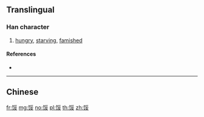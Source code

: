 {{character info/new}}
{{also|餒}}
==Translingual==

===Han character===
{{Han char|rn=184|rad=饣|as=07|sn=10|four=|canj=NVBV}}

# [[hungry]], [[starving]], [[famished]]

====References====
* {{Han ref|kx=1427.311|hdz=74457.040|uh=9981|ud=39297}}

----

==Chinese==
{{zh-see|餒}}

[[fr:馁]]
[[mg:馁]]
[[no:馁]]
[[pl:馁]]
[[th:馁]]
[[zh:馁]]